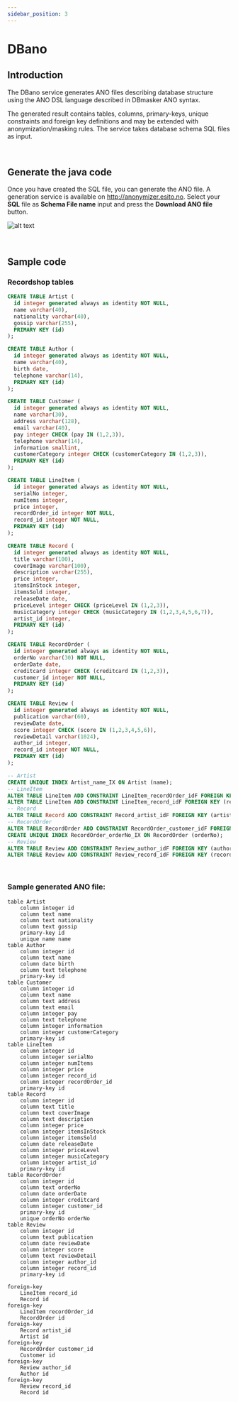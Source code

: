```yaml
---
sidebar_position: 3
---
```


# DBano

## Introduction

The DBano service generates ANO files describing database structure using the ANO DSL language described in DBmasker ANO syntax.

The generated result contains tables, columns, primary-keys, unique constraints and foreign key definitions and may be extended with anonymization/masking rules. The service takes database schema SQL files as input.

<br/>

## Generate the java code

Once you have created the SQL file, you can generate the ANO file. A generation service is available on http://anonymizer.esito.no. Select your **SQL** file as **Schema File name** input and press the **Download ANO file** button.

![alt text](/img/docs/dbanoweb.png 'DBano Web')

<br/>

## Sample code

### Recordshop tables

```sql
CREATE TABLE Artist (
  id integer generated always as identity NOT NULL,
  name varchar(40),
  nationality varchar(40),
  gossip varchar(255),
  PRIMARY KEY (id)
);

CREATE TABLE Author (
  id integer generated always as identity NOT NULL,
  name varchar(40),
  birth date,
  telephone varchar(14),
  PRIMARY KEY (id)
);

CREATE TABLE Customer (
  id integer generated always as identity NOT NULL,
  name varchar(30),
  address varchar(128),
  email varchar(40),
  pay integer CHECK (pay IN (1,2,3)),
  telephone varchar(14),
  information smallint,
  customerCategory integer CHECK (customerCategory IN (1,2,3)),
  PRIMARY KEY (id)
);

CREATE TABLE LineItem (
  id integer generated always as identity NOT NULL,
  serialNo integer,
  numItems integer,
  price integer,
  recordOrder_id integer NOT NULL,
  record_id integer NOT NULL,
  PRIMARY KEY (id)
);

CREATE TABLE Record (
  id integer generated always as identity NOT NULL,
  title varchar(100),
  coverImage varchar(100),
  description varchar(255),
  price integer,
  itemsInStock integer,
  itemsSold integer,
  releaseDate date,
  priceLevel integer CHECK (priceLevel IN (1,2,3)),
  musicCategory integer CHECK (musicCategory IN (1,2,3,4,5,6,7)),
  artist_id integer,
  PRIMARY KEY (id)
);

CREATE TABLE RecordOrder (
  id integer generated always as identity NOT NULL,
  orderNo varchar(30) NOT NULL,
  orderDate date,
  creditcard integer CHECK (creditcard IN (1,2,3)),
  customer_id integer NOT NULL,
  PRIMARY KEY (id)
);

CREATE TABLE Review (
  id integer generated always as identity NOT NULL,
  publication varchar(60),
  reviewDate date,
  score integer CHECK (score IN (1,2,3,4,5,6)),
  reviewDetail varchar(1024),
  author_id integer,
  record_id integer NOT NULL,
  PRIMARY KEY (id)
);

-- Artist
CREATE UNIQUE INDEX Artist_name_IX ON Artist (name);
-- LineItem
ALTER TABLE LineItem ADD CONSTRAINT LineItem_recordOrder_idF FOREIGN KEY (recordOrder_id) REFERENCES RecordOrder (id);
ALTER TABLE LineItem ADD CONSTRAINT LineItem_record_idF FOREIGN KEY (record_id) REFERENCES Record (id);
-- Record
ALTER TABLE Record ADD CONSTRAINT Record_artist_idF FOREIGN KEY (artist_id) REFERENCES Artist (id);
-- RecordOrder
ALTER TABLE RecordOrder ADD CONSTRAINT RecordOrder_customer_idF FOREIGN KEY (customer_id) REFERENCES Customer (id);
CREATE UNIQUE INDEX RecordOrder_orderNo_IX ON RecordOrder (orderNo);
-- Review
ALTER TABLE Review ADD CONSTRAINT Review_author_idF FOREIGN KEY (author_id) REFERENCES Author (id);
ALTER TABLE Review ADD CONSTRAINT Review_record_idF FOREIGN KEY (record_id) REFERENCES Record (id);
```

<br/>

### Sample generated ANO file:

```ano
table Artist
    column integer id
    column text name
    column text nationality
    column text gossip
    primary-key id
    unique name name
table Author
    column integer id
    column text name
    column date birth
    column text telephone
    primary-key id
table Customer
    column integer id
    column text name
    column text address
    column text email
    column integer pay
    column text telephone
    column integer information
    column integer customerCategory
    primary-key id
table LineItem
    column integer id
    column integer serialNo
    column integer numItems
    column integer price
    column integer record_id
    column integer recordOrder_id
    primary-key id
table Record
    column integer id
    column text title
    column text coverImage
    column text description
    column integer price
    column integer itemsInStock
    column integer itemsSold
    column date releaseDate
    column integer priceLevel
    column integer musicCategory
    column integer artist_id
    primary-key id
table RecordOrder
    column integer id
    column text orderNo
    column date orderDate
    column integer creditcard
    column integer customer_id
    primary-key id
    unique orderNo orderNo
table Review
    column integer id
    column text publication
    column date reviewDate
    column integer score
    column text reviewDetail
    column integer author_id
    column integer record_id
    primary-key id

foreign-key
    LineItem record_id
    Record id
foreign-key
    LineItem recordOrder_id
    RecordOrder id
foreign-key
    Record artist_id
    Artist id
foreign-key
    RecordOrder customer_id
    Customer id
foreign-key
    Review author_id
    Author id
foreign-key
    Review record_id
    Record id
```
